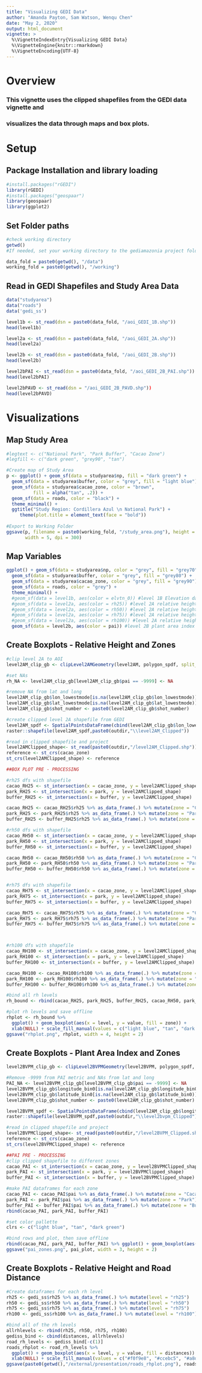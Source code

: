 ```yaml
---
title: "Visualizing GEDI Data"
author: "Amanda Payton, Sam Watson, Wenqu Chen"
date: "May 2, 2020"
output: html_document
vignette: >
  %\VignetteIndexEntry{Visualizing GEDI Data}
  %\VignetteEngine{knitr::rmarkdown}
  %\VignetteEncoding{UTF-8}
---
```


# Overview

### This vignette uses the clipped shapefiles from the GEDI data vignette and 
### visualizes the data through maps and box plots.

# Setup

## Package Installation and library loading

```r
#install.packages("rGEDI")
library(rGEDI)
#install.packages("geospaar")
library(geospaar)
library(ggplot2)
```

## Set Folder paths

```r
#check working directory
getwd() 
#If needed, set your working directory to the gediamazonia project folder

data_fold = paste0(getwd(), "/data")
working_fold = paste0(getwd(), "/working")
```

## Read in GEDI Shapefiles and Study Area Data

```r
data("studyarea")
data("roads")
data('gedi_ss')

level1b <- st_read(dsn = paste0(data_fold, "/aoi_GEDI_1B.shp"))
head(level1b)

level2a <- st_read(dsn = paste0(data_fold, "/aoi_GEDI_2A.shp"))
head(level2a)

level2b <- st_read(dsn = paste0(data_fold, "/aoi_GEDI_2B.shp"))
head(level2b)

level2bPAI <- st_read(dsn = paste0(data_fold, "/aoi_GEDI_2B_PAI.shp"))
head(level2bPAI)

level2bPAVD <- st_read(dsn = "/aoi_GEDI_2B_PAVD.shp"))
head(level2bPAVD)
```

# Visualizations

## Map Study Area

```r
#legtext <- c("National Park", "Park Buffer", "Cacao Zone")
#legfill <- c("dark green", "grey90", "tan")

#Create map of Study Area
p <- ggplot() + geom_sf(data = studyarea$np, fill = "dark green") + 
  geom_sf(data = studyarea$buffer, color = "grey", fill = "light blue") + 
  geom_sf(data = studyarea$cacao_zone, color = "brown", 
          fill = alpha("tan", .2)) +   
  geom_sf(data = roads, color = "black") +
  theme_minimal() +
  ggtitle("Study Region: Cordillera Azul \n National Park") + 
     theme(plot.title = element_text(face = "bold"))
  
#Export to Working Folder
ggsave(p, filename = paste0(working_fold, "/study_area.png"), height = 4,
       width = 5, dpi = 300)
```

## Map Variables

```r
ggplot() + geom_sf(data = studyarea$np, color = "grey", fill = "grey70") + 
  geom_sf(data = studyarea$buffer, color = "grey", fill = "grey80") + 
  geom_sf(data = studyarea$cacao_zone, color = "grey", fill = "grey90") +   
  geom_sf(data = roads, color = "grey") +
  theme_minimal() +
  #geom_sf(data = level1b, aes(color = elvtn_0)) #level 1B Elevation data
  #geom_sf(data = level2a, aes(color = rh25)) #level 2A relative height 25
  #geom_sf(data = level2a, aes(color = rh50)) #level 2A relative height 50
  #geom_sf(data = level2a, aes(color = rh75)) #level 2A relative height 75
  #geom_sf(data = level2a, aes(color = rh100)) #level 2A relative height 100
  geom_sf(data = level2b, aes(color = pai)) #level 2B plant area index

```

## Create Boxplots - Relative Height and Zones

```r
#clip level 2A to AOI
level2AM_clip_gb <- clipLevel2AMGeometry(level2AM, polygon_spdf, split_by = split_by)

#set NAs
rh_NA <- level2AM_clip_gb[level2AM_clip_gb$pai == -9999] <- NA

#remove NA from lat and long
level2AM_clip_gb$lon_lowestmode[is.na(level2AM_clip_gb$lon_lowestmode)] <- 0
level2AM_clip_gb$lat_lowestmode[is.na(level2AM_clip_gb$lat_lowestmode)] <- 0
level2AM_clip_gb$shot_number <- paste0(level2AM_clip_gb$shot_number)

#create clipped level 2A shapefile from GEDI
level2AM_spdf <- SpatialPointsDataFrame(cbind(level2AM_clip_gb$lon_lowestmode, level2AM_clip_gb$lat_lowestmode), data=level2AM_clip_gb)
raster::shapefile(level2AM_spdf,paste0(outdir,"\\level2AM_Clipped"))

#read in clipped shapefile and project
level2AMClipped_shape<- st_read(paste0(outdir,"/level2AM_Clipped.shp"))
reference <- st_crs(cacao_zone)
st_crs(level2AMClipped_shape) <- reference

##BOX PLOT PRE - PROCESSING

#rh25 dfs with shapefile
cacao_RH25 <- st_intersection(x = cacao_zone, y = level2AMClipped_shape)
park_RH25 <- st_intersection(x = park, y = level2AMClipped_shape)
buffer_RH25 <- st_intersection(x = buffer, y = level2AMClipped_shape)

cacao_RH25 <- cacao_RH25$rh25 %>% as_data_frame(.) %>% mutate(zone = "Cacao", level = "rh25")
park_RH25 <- park_RH25$rh25 %>% as_data_frame(.) %>% mutate(zone = "Park", level = "rh25")
buffer_RH25 <- buffer_RH25$rh25 %>% as_data_frame(.) %>% mutate(zone = "Buffer", level = "rh25")

#rh50 dfs with shapefile
cacao_RH50 <- st_intersection(x = cacao_zone, y = level2AMClipped_shape)
park_RH50 <- st_intersection(x = park, y = level2AMClipped_shape)
buffer_RH50 <- st_intersection(x = buffer, y = level2AMClipped_shape)

cacao_RH50 <- cacao_RH50$rh50 %>% as_data_frame(.) %>% mutate(zone = "Cacao", level = "rh50")
park_RH50 <- park_RH50$rh50 %>% as_data_frame(.) %>% mutate(zone = "Park", level = "rh50")
buffer_RH50 <- buffer_RH50$rh50 %>% as_data_frame(.) %>% mutate(zone = "Buffer", level = "rh50")


#rh75 dfs with shapefile
cacao_RH75 <- st_intersection(x = cacao_zone, y = level2AMClipped_shape)
park_RH75 <- st_intersection(x = park, y = level2AMClipped_shape)
buffer_RH75 <- st_intersection(x = buffer, y = level2AMClipped_shape)

cacao_RH75 <- cacao_RH75$rh75 %>% as_data_frame(.) %>% mutate(zone = "Cacao", level = "rh75")
park_RH75 <- park_RH75$rh75 %>% as_data_frame(.) %>% mutate(zone = "Park", level = "rh75")
buffer_RH75 <- buffer_RH75$rh75 %>% as_data_frame(.) %>% mutate(zone = "Buffer", level = "rh75")



#rh100 dfs with shapefile
cacao_RH100 <- st_intersection(x = cacao_zone, y = level2AMClipped_shape)
park_RH100 <- st_intersection(x = park, y = level2AMClipped_shape)
buffer_RH100 <- st_intersection(x = buffer, y = level2AMClipped_shape)

cacao_RH100 <- cacao_RH100$rh100 %>% as_data_frame(.) %>% mutate(zone = "Cacao", level = "rh100")
park_RH100 <- park_RH100$rh100 %>% as_data_frame(.) %>% mutate(zone = "Park", level = "rh100")
buffer_RH100 <- buffer_RH100$rh100 %>% as_data_frame(.) %>% mutate(zone = "Buffer", level = "rh100")

#bind all rh levels
rh_bound <- rbind(cacao_RH25, park_RH25, buffer_RH25, cacao_RH50, park_RH50, buffer_RH50, cacao_RH75, park_RH75, buffer_RH75, cacao_RH100, park_RH100, buffer_RH100)

#plot rh levels and save offline
rhplot <- rh_bound %>% 
  ggplot() + geom_boxplot(aes(x = level, y = value, fill = zone)) + 
  xlab(NULL) + scale_fill_manual(values = c("light blue", "tan", "dark green")) + ggtitle("Relative Height Metrics Between Geometries")
ggsave("rhplot.png", rhplot, width = 4, height = 2)
```

## Create Boxplots - Plant Area Index and Zones

```r
level2BVPM_clip_gb <- clipLevel2BVPMGeometry(level2BVPM, polygon_spdf, split_by = split_by)

#Remove -9999 from PAI metric and NAs from lat and long
PAI_NA <- level2BVPM_clip_gb[level2BVPM_clip_gb$pai == -9999] <- NA
level2BVPM_clip_gb$longitude_bin0[is.na(level2AM_clip_gb$longitude_bin0)] <- 0
level2BVPM_clip_gb$latitude_bin0[is.na(level2AM_clip_gb$latitude_bin0)] <- 0
level2BVPM_clip_gb$shot_number <- paste0(level2AM_clip_gb$shot_number)

level2BVPM_spdf <- SpatialPointsDataFrame(cbind(level2AM_clip_gb$longitude_bin0, level2AM_clip_gb$latitude_bin0), data=level2AM_clip_gb)
raster::shapefile(level2BVPM_spdf,paste0(outdir,"\\level2bvpm_Clipped"))

#read in clipped shapefile and project
level2BVPMClipped_shape<- st_read(paste0(outdir,"/level2BVPM_Clipped.shp"))
reference <- st_crs(cacao_zone)
st_crs(level2BVPMClipped_shape) <- reference

##PAI PRE - PROCESSING 
#clip clipped shapefile to different zones
cacao_PAI <- st_intersection(x = cacao_zone, y = level2BVPMClipped_shape)
park_PAI <- st_intersection(x = park, y = level2BVPMClipped_shape)
buffer_PAI <- st_intersection(x = buffer, y = level2BVPMClipped_shape)

#make PAI dataframes for each zone
cacao_PAI <- cacao_PAI$pai %>% as_data_frame(.) %>% mutate(zone = "Cacao")
park_PAI <- park_PAI$pai %>% as_data_frame(.) %>% mutate(zone = "Park")
buffer_PAI <- buffer_PAI$pai %>% as_data_frame(.) %>% mutate(zone = "Buffer")
rbind(cacao_PAI, park_PAI, buffer_PAI)

#set color pallette
clrs <- c("light blue", "tan", "dark green")

#bind rows and plot, then save offline
rbind(cacao_PAI, park_PAI, buffer_PAI) %>% ggplot() + geom_boxplot(aes(x = zone, y = value, fill = zone))+ xlab(NULL)+  ggtitle("Plant Area Index Metrics by Zone") + scale_fill_manual(values = clrs)
ggsave("pai_zones.png", pai_plot, width = 3, height = 2)

```

## Create Boxplots - Relative Height and Road Distance

```r
#Create dataframes for each rh level
rh25 <- gedi_ss$rh25 %>% as_data_frame(.) %>% mutate(level = "rh25")
rh50 <- gedi_ss$rh50 %>% as_data_frame(.) %>% mutate(level = "rh50")
rh75 <- gedi_ss$rh75 %>% as_data_frame(.) %>% mutate(level = "rh75")
rh100 <- gedi_ss$rh100 %>% as_data_frame(.) %>% mutate(level = "rh100")

#bind all of the rh levels
allrhlevels <- rbind(rh25, rh50, rh75, rh100)
gediss_bind <- cbind(distances, allrhlevels)
road_rh_levels <- gediss_bind[-c(1)]
roads_rhplot <- road_rh_levels %>% 
  ggplot() + geom_boxplot(aes(x = level, y = value, fill = distances)) + 
  xlab(NULL) + scale_fill_manual(values = c("#f0f9e8", "#ccebc5", "#a8ddb5", "#7bccc4", "#43a2ca", "#0868ac")) + ggtitle("Relative Height MetricsDist from Roads") + labs(fill = "Distance Rank")
ggsave(paste0(getwd(),"/external/presentation/roads_rhplot.png"), roads_rhplot, width = 5, height = 3)
```













## 